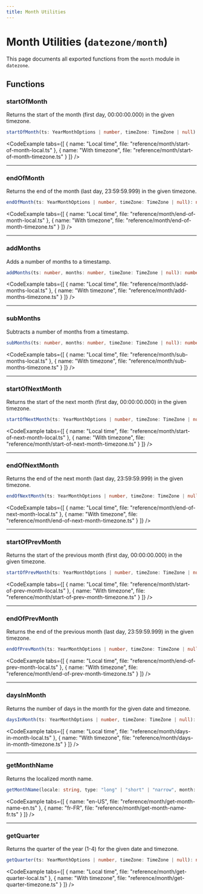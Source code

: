 ```yaml
---
title: Month Utilities
---
```




# Month Utilities (`datezone/month`)

This page documents all exported functions from the `month` module in `datezone`.

## Functions

### startOfMonth

Returns the start of the month (first day, 00:00:00.000) in the given timezone.

```ts
startOfMonth(ts: YearMonthOptions | number, timeZone: TimeZone | null): number
```

<CodeExample tabs={[
  { name: "Local time", file: "reference/month/start-of-month-local.ts" },
  { name: "With timezone", file: "reference/month/start-of-month-timezone.ts" }
]} />

---

### endOfMonth

Returns the end of the month (last day, 23:59:59.999) in the given timezone.

```ts
endOfMonth(ts: YearMonthOptions | number, timeZone: TimeZone | null): number
```

<CodeExample tabs={[
  { name: "Local time", file: "reference/month/end-of-month-local.ts" },
  { name: "With timezone", file: "reference/month/end-of-month-timezone.ts" }
]} />

---

### addMonths

Adds a number of months to a timestamp.

```ts
addMonths(ts: number, months: number, timeZone: TimeZone | null): number
```

<CodeExample tabs={[
  { name: "Local time", file: "reference/month/add-months-local.ts" },
  { name: "With timezone", file: "reference/month/add-months-timezone.ts" }
]} />

---

### subMonths

Subtracts a number of months from a timestamp.

```ts
subMonths(ts: number, months: number, timeZone: TimeZone | null): number
```

<CodeExample tabs={[
  { name: "Local time", file: "reference/month/sub-months-local.ts" },
  { name: "With timezone", file: "reference/month/sub-months-timezone.ts" }
]} />

---

### startOfNextMonth

Returns the start of the next month (first day, 00:00:00.000) in the given timezone.

```ts
startOfNextMonth(ts: YearMonthOptions | number, timeZone: TimeZone | null): number
```

<CodeExample tabs={[
  { name: "Local time", file: "reference/month/start-of-next-month-local.ts" },
  { name: "With timezone", file: "reference/month/start-of-next-month-timezone.ts" }
]} />

---

### endOfNextMonth

Returns the end of the next month (last day, 23:59:59.999) in the given timezone.

```ts
endOfNextMonth(ts: YearMonthOptions | number, timeZone: TimeZone | null): number
```

<CodeExample tabs={[
  { name: "Local time", file: "reference/month/end-of-next-month-local.ts" },
  { name: "With timezone", file: "reference/month/end-of-next-month-timezone.ts" }
]} />

---

### startOfPrevMonth

Returns the start of the previous month (first day, 00:00:00.000) in the given timezone.

```ts
startOfPrevMonth(ts: YearMonthOptions | number, timeZone: TimeZone | null): number
```

<CodeExample tabs={[
  { name: "Local time", file: "reference/month/start-of-prev-month-local.ts" },
  { name: "With timezone", file: "reference/month/start-of-prev-month-timezone.ts" }
]} />

---

### endOfPrevMonth

Returns the end of the previous month (last day, 23:59:59.999) in the given timezone.

```ts
endOfPrevMonth(ts: YearMonthOptions | number, timeZone: TimeZone | null): number
```

<CodeExample tabs={[
  { name: "Local time", file: "reference/month/end-of-prev-month-local.ts" },
  { name: "With timezone", file: "reference/month/end-of-prev-month-timezone.ts" }
]} />

---

### daysInMonth

Returns the number of days in the month for the given date and timezone.

```ts
daysInMonth(ts: YearMonthOptions | number, timeZone: TimeZone | null): number
```

<CodeExample tabs={[
  { name: "Local time", file: "reference/month/days-in-month-local.ts" },
  { name: "With timezone", file: "reference/month/days-in-month-timezone.ts" }
]} />

---

### getMonthName

Returns the localized month name.

```ts
getMonthName(locale: string, type: "long" | "short" | "narrow", month: number): string
```

<CodeExample tabs={[
  { name: "en-US", file: "reference/month/get-month-name-en.ts" },
  { name: "fr-FR", file: "reference/month/get-month-name-fr.ts" }
]} />

---

### getQuarter

Returns the quarter of the year (1-4) for the given date and timezone.

```ts
getQuarter(ts: YearMonthOptions | number, timeZone: TimeZone | null): number
```

<CodeExample tabs={[
  { name: "Local time", file: "reference/month/get-quarter-local.ts" },
  { name: "With timezone", file: "reference/month/get-quarter-timezone.ts" }
]} /> 